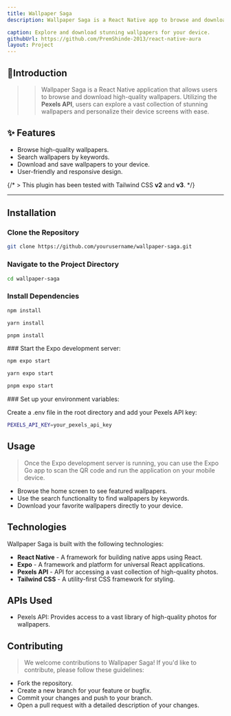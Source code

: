 ```yaml
---
title: Wallpaper Saga
description: Wallpaper Saga is a React Native app to browse and download high-quality wallpapers using the Pexels API.

caption: Explore and download stunning wallpapers for your device.
githubUrl: https://github.com/PremShinde-2013/react-native-aura
layout: Project
---
```



## 🌟Introduction

> > Wallpaper Saga is a React Native application that allows users to browse and download high-quality wallpapers. Utilizing the **Pexels API**, users can explore a vast collection of stunning wallpapers and personalize their device screens with ease.

## ✨ Features

- Browse high-quality wallpapers.
- Search wallpapers by keywords.
- Download and save wallpapers to your device.
- User-friendly and responsive design.

{/* > This plugin has been tested with Tailwind CSS **v2** and **v3**. */}

---

## Installation

### Clone the Repository

<CodeGroup>

```bash {title:git}
git clone https://github.com/yourusername/wallpaper-saga.git
```

</CodeGroup>

### Navigate to the Project Directory

<CodeGroup>

```bash {title:git}
cd wallpaper-saga
```

</CodeGroup>

### Install Dependencies

<CodeGroup>

```bash {title:npm}
npm install
```

```bash {title:yarn}
yarn install
```

```bash {title:pnpm}
pnpm install
```

</CodeGroup>
### Start the Expo development server:

<CodeGroup>

```bash {title:npm}
npm expo start
```

```bash {title:yarn}
yarn expo start
```

```bash {title:pnpm}
pnpm expo start
```

</CodeGroup>
### Set up your environment variables:

Create a .env file in the root directory and add your Pexels API key:

<CodeGroup>

```bash {title:API Key}
PEXELS_API_KEY=your_pexels_api_key
```

</CodeGroup>

## Usage

> Once the Expo development server is running, you can use the Expo Go app to scan the QR code and run the application on your mobile device.

- Browse the home screen to see featured wallpapers.
- Use the search functionality to find wallpapers by keywords.
- Download your favorite wallpapers directly to your device.

## Technologies

Wallpaper Saga is built with the following technologies:

- **React Native** - A framework for building native apps using React.
- **Expo** - A framework and platform for universal React applications.
- **Pexels API** - API for accessing a vast collection of high-quality photos.
- **Tailwind CSS** - A utility-first CSS framework for styling.

## APIs Used

- Pexels API: Provides access to a vast library of high-quality photos for wallpapers.

## Contributing

> We welcome contributions to Wallpaper Saga! If you'd like to contribute, please follow these guidelines:

- Fork the repository.
- Create a new branch for your feature or bugfix.
- Commit your changes and push to your branch.
- Open a pull request with a detailed description of your changes.
